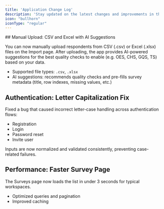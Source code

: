 ```yaml
---
title: 'Application Change Log'
description: 'Stay updated on the latest changes and improvements in the ReDem application.'
icon: "bullhorn"
iconType: "regular"
---
```


<Update label="2025-09-19" description="v1.2.0">
  ## Manual Upload: CSV and Excel with AI Suggestions

  You can now manually upload respondents from CSV (.csv) or Excel (.xlsx) files on the Import page. After uploading, the app provides AI-powered suggestions for the best quality checks to enable (e.g. OES, CHS, GQS, TS) based on your data.

  - Supported file types: <code>.csv</code>, <code>.xlsx</code>
  - AI suggestions: recommends quality checks and pre-fills survey metadata (title, row indexes, missing values, etc.)

  ## Authentication: Letter Capitalization Fix

  Fixed a bug that caused incorrect letter-case handling across authentication flows:
  - Registration
  - Login
  - Password reset
  - Invite user

  Inputs are now normalized and validated consistently, preventing case-related failures.

  ## Performance: Faster Survey Page

  The Surveys page now loads the list in under 3 seconds for typical workspaces.

  - Optimized queries and pagination
  - Improved caching
</Update>
